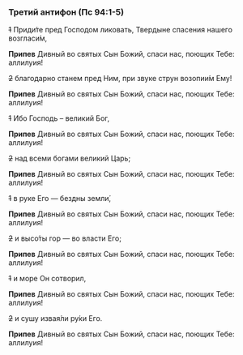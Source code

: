 ### Третий антифон (Пс 94:1-5)

~~1~~ Приди́те пред Господом ликовать, Твердыне спасения нашего возгласи́м,

**Припев** Дивный во святых Сын Божий, спаси нас, поющих Тебе: аллилуия!

~~2~~ благодарно станем пред Ним, при звуке струн возопии́м Ему!

**Припев** Дивный во святых Сын Божий, спаси нас, поющих Тебе: аллилуия!

~~1~~ Ибо Господь – великий Бог,

**Припев** Дивный во святых Сын Божий, спаси нас, поющих Тебе: аллилуия!

~~2~~ над всеми богами великий Царь;

**Припев** Дивный во святых Сын Божий, спаси нас, поющих Тебе: аллилуия!

~~1~~ в руке Его — бездны земли́,

**Припев** Дивный во святых Сын Божий, спаси нас, поющих Тебе: аллилуия!

~~2~~ и высо́ты гор — во власти Его;

**Припев** Дивный во святых Сын Божий, спаси нас, поющих Тебе: аллилуия!

~~1~~ и море Он сотворил,

**Припев** Дивный во святых Сын Божий, спаси нас, поющих Тебе: аллилуия!

~~2~~ и сушу извая́ли ру́ки Его.

**Припев** Дивный во святых Сын Божий, спаси нас, поющих Тебе: аллилуия!
